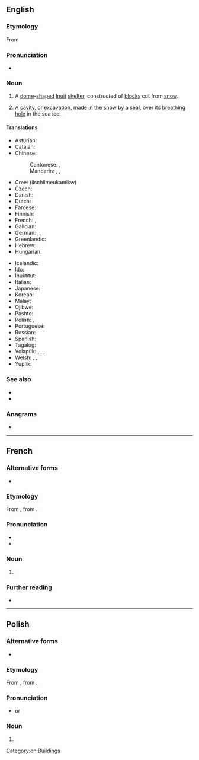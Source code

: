 ==English==
{{wikipedia|lang=en}}

===Etymology===
From {{etyl|iu|en}} {{m|iu|ᐃᒡᓗ|gloss=house, building (of any kind)}}

===Pronunciation===
* {{IPA|/ˈɪɡlu/|lang=en}}

===Noun===
{{en-noun}}

# A [[dome]]-[[shape]]d [[Inuit]] [[shelter]], constructed of [[block]]s cut from [[snow]].
# {{lb|en|zoology}} A [[cavity]], or [[excavation]], made in the snow by a [[seal]], over its [[breathing]] [[hole]] in the sea ice.

====Translations====
{{trans-top|Inuit snow house}}
* Asturian: {{t|ast|iglú|m}}
* Catalan: {{t+|ca|iglú|m}}
* Chinese:
*: Cantonese: {{t|yue|冰屋|tr=bing1 uk1}}, {{t|yue|雪屋|tr=syut3 uk1}}
*: Mandarin: {{t+|cmn|冰屋|tr=bīngwū}}, {{t|cmn|伊格魯}}, {{t|cmn|伊格鲁|tr=īgélǔ}}
* Cree: {{t|cr|ᐄᔅᒌᒣᐅᑲᒥᒄ}} (iischiimeukamikw)
* Czech: {{t|cs|iglú|n}}
* Danish: {{t+|da|iglo|c}}
* Dutch: {{t+|nl|iglo|m}}
* Faroese: {{t|fo|iglo|f}}
* Finnish: {{t+|fi|iglu}}
* French: {{t+|fr|igloo|m}}, {{t+|fr|iglou|m}}
* Galician: {{t|gl|iglú|m}}
* German: {{t+|de|Iglu|m|n}}, {{t|de|Schneehaus|n}}, {{t|de|Schneehütte|f}}
* Greenlandic: {{t|kl|illu}}
* Hebrew: {{t|he|איגלו|m|tr=íglu}}
* Hungarian: {{t+|hu|iglu}}
{{trans-mid}}
* Icelandic: {{t|is|snjóhús|n}}
* Ido: {{t+|io|igluo}}
* Inuktitut: {{t|iu|iglu}}
* Italian: {{t+|it|iglù|m}}
* Japanese: {{t|ja|イグルー|tr=igurū|sc=Jpan}}
* Korean: {{t+|ko|이글루}}
* Malay: {{t|ms|iglu}}
* Ojibwe: {{t|oj|mikwamiiwigamig}}
* Pashto: {{t|ps|ايغلو|sc=ps-Arab}}
* Polish: {{t+|pl|igloo|n}}, {{t+|pl|iglu|n}}
* Portuguese: {{t+|pt|iglu|m}}
* Russian: {{t+|ru|и́глу|n}}
* Spanish: {{t+|es|iglú|m}}
* Tagalog: {{t|tl|iglu}}
* Volapük: {{t|vo|el iglu}}, {{t|vo|liglud}}, {{t|vo|nifadom läskiomik}}, {{t|vo|nifadom}}
* Welsh: {{t|cy|tŷ rhew|m}}, {{t|cy|tŷ iâ|m}}, {{t|cy|iglw|m}}
* Yup'ik: {{t|esu|aniguyaq}}
{{trans-bottom}}

===See also===
{{Native American dwellings}}
* {{l|en|quinzhee}}
* {{l|en|snow fort}}

===Anagrams===
* {{anagrams|en|logoi|oglio|oligo|oligo-}}

[[Category:en:Buildings]]

----

==French==

===Alternative forms===
* {{l|fr|iglou}}

===Etymology===
From {{etyl|en|fr}}, from {{etyl|iu|fr}} {{m|iu|ᐃᒡᓗ}}.

===Pronunciation===
* {{fr-IPA|iglou}}
* {{audio|Fr-Paris--igloo.ogg|Audio (Paris)|lang=fr}}

===Noun===
{{fr-noun|m}}

# {{l|en|igloo}}

===Further reading===
* {{R:TLFi}}

----

==Polish==

===Alternative forms===
* {{l|pl|iglu}}

===Etymology===
From {{etyl|en|pl}} {{m|en|igloo}}, from {{etyl|iu|pl}} {{m|iu|ᐃᒡᓗ}}.

===Pronunciation===
* {{IPA|/ˈiɡlu/|lang=pl}} or {{IPAchar|/ˈiɡlɔ/}}

===Noun===
{{head|pl|noun|g=n|indeclinable}}

# {{l|en|igloo}}